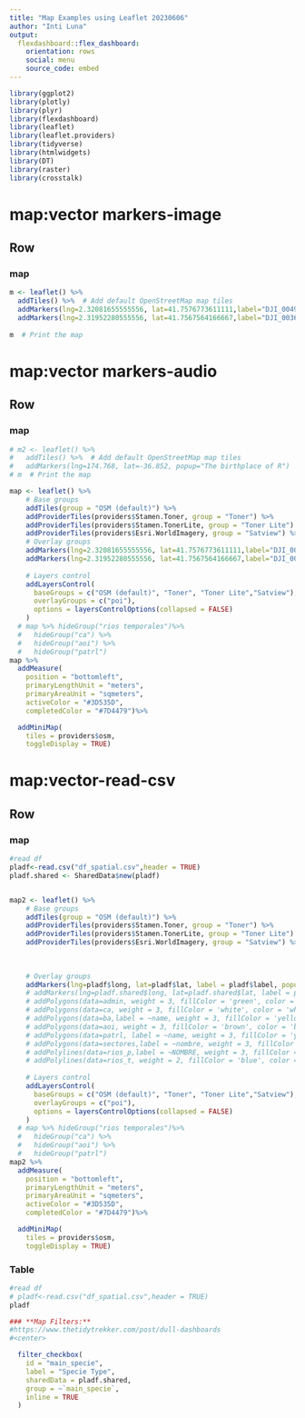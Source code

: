 ```yaml
---
title: "Map Examples using Leaflet 20230606"
author: "Inti Luna"
output: 
  flexdashboard::flex_dashboard:
    orientation: rows
    social: menu
    source_code: embed
---
```


```r
library(ggplot2)
library(plotly)
library(plyr)
library(flexdashboard)
library(leaflet)
library(leaflet.providers)
library(tidyverse)
library(htmlwidgets)
library(DT)
library(raster)
library(crosstalk)


```


map:vector markers-image
=======================================================================

Row
-----------------------------------------------------------------------

### map 

```r
m <- leaflet() %>%
  addTiles() %>%  # Add default OpenStreetMap map tiles
  addMarkers(lng=2.32081655555556, lat=41.7576773611111,label="DJI_0049.JPG", popup='<img src=".//images/DJI_0049.JPG" height="150px" width="150px"/>')%>%
  addMarkers(lng=2.31952280555556, lat=41.7567564166667,label="DJI_0036.JPG", popup='<img src=".//images/DJI_0036.JPG" height="150px" width="150px"/>')
  
m  # Print the map
```

map:vector markers-audio
=======================================================================

Row
-----------------------------------------------------------------------

### map 

```r
# m2 <- leaflet() %>%
#   addTiles() %>%  # Add default OpenStreetMap map tiles
#   addMarkers(lng=174.768, lat=-36.852, popup="The birthplace of R")
# m  # Print the map

map <- leaflet() %>%
    # Base groups
    addTiles(group = "OSM (default)") %>%
    addProviderTiles(providers$Stamen.Toner, group = "Toner") %>%
    addProviderTiles(providers$Stamen.TonerLite, group = "Toner Lite") %>%
    addProviderTiles(providers$Esri.WorldImagery, group = "Satview") %>%
    # Overlay groups
    addMarkers(lng=2.32081655555556, lat=41.7576773611111,label="DJI_0049.JPG", popup='<img src=".//images/DJI_0049.JPG" height="150px" width="150px"/> <audio controls autoplay> <source src=".//audios/20120513_063742.mp3" type="audio/mpeg"> </audio>"')%>%
    addMarkers(lng=2.31952280555556, lat=41.7567564166667,label="DJI_0036.JPG", popup='<img src=".//images/DJI_0036.JPG" height="150px" width="150px"/> <audio controls autoplay> <source src=".//audios/20120513_063915.mp3" type="audio/mpeg"> </audio>')%>%
    
    # Layers control
    addLayersControl(
      baseGroups = c("OSM (default)", "Toner", "Toner Lite","Satview"),
      overlayGroups = c("poi"),
      options = layersControlOptions(collapsed = FALSE)
    )
  # map %>% hideGroup("rios temporales")%>% 
  #   hideGroup("ca") %>%
  #   hideGroup("aoi") %>%
  #   hideGroup("patrl")
map %>%
  addMeasure(
    position = "bottomleft",
    primaryLengthUnit = "meters",
    primaryAreaUnit = "sqmeters",
    activeColor = "#3D535D",
    completedColor = "#7D4479")%>%

  addMiniMap(
    tiles = providers$osm,
    toggleDisplay = TRUE)
```

map:vector-read-csv
=======================================================================

Row
-----------------------------------------------------------------------

### map 

```r

#read df
pladf<-read.csv("df_spatial.csv",header = TRUE)
pladf.shared <- SharedData$new(pladf)


map2 <- leaflet() %>%
    # Base groups
    addTiles(group = "OSM (default)") %>%
    addProviderTiles(providers$Stamen.Toner, group = "Toner") %>%
    addProviderTiles(providers$Stamen.TonerLite, group = "Toner Lite") %>%
    addProviderTiles(providers$Esri.WorldImagery, group = "Satview") %>%
  
    
    
    # Overlay groups
    addMarkers(lng=pladf$long, lat=pladf$lat, label = pladf$label, popup=pladf$src_image_audio, group= "poi") %>%
    # addMarkers(lng=pladf.shared$long, lat=pladf.shared$lat, label = pladf.shared$id, group= "poi") %>%
    # addPolygons(data=admin, weight = 3, fillColor = 'green', color = 'green',fillOpacity = 0.3, group = "admin") %>%
    # addPolygons(data=ca, weight = 3, fillColor = 'white', color = 'white',fillOpacity = 0.3,group = "ca") %>%
    # addPolygons(data=ba,label = ~name, weight = 3, fillColor = 'yellow', color = 'red',fillOpacity = 0.3,group = "ba") %>%
    # addPolygons(data=aoi, weight = 3, fillColor = 'brown', color = 'brown',fillOpacity = 0.3,group = "aoi") %>%
    # addPolygons(data=patrl, label = ~name, weight = 3, fillColor = 'yellow', color = 'yellow',fillOpacity = 0.3,group = "patrl")  %>%
    # addPolygons(data=sectores,label = ~nombre, weight = 3, fillColor = 'red', color = 'red',fillOpacity = 0.3,group = "sectores")  %>%
    # addPolylines(data=rios_p,label = ~NOMBRE, weight = 3, fillColor = 'blue', color = 'blue',fillOpacity = 0.3,group = "rios permanentes") %>%
    # addPolylines(data=rios_t, weight = 2, fillColor = 'blue', color = 'blue',fillOpacity = 0.1,group = "rios temporales")  %>%
    
    # Layers control
    addLayersControl(
      baseGroups = c("OSM (default)", "Toner", "Toner Lite","Satview"),
      overlayGroups = c("poi"),
      options = layersControlOptions(collapsed = FALSE)
    )
  # map %>% hideGroup("rios temporales")%>% 
  #   hideGroup("ca") %>%
  #   hideGroup("aoi") %>%
  #   hideGroup("patrl")
map2 %>%
  addMeasure(
    position = "bottomleft",
    primaryLengthUnit = "meters",
    primaryAreaUnit = "sqmeters",
    activeColor = "#3D535D",
    completedColor = "#7D4479")%>%

  addMiniMap(
    tiles = providers$osm,
    toggleDisplay = TRUE)
```

### Table

```r

#read df
# pladf<-read.csv("df_spatial.csv",header = TRUE)
pladf
```


```r
### **Map Filters:**
#https://www.thetidytrekker.com/post/dull-dashboards
#<center>

  filter_checkbox(
    id = "main_specie",
    label = "Specie Type",
    sharedData = pladf.shared,
    group = ~`main_specie`,
    inline = TRUE
  )

```










